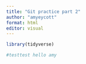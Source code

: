 ```yaml
---
title: "Git practice part 2"
author: "amyeycott"
format: html
editor: visual
---
```


```r
library(tidyverse)
```

```r
#testtest hello amy
```
